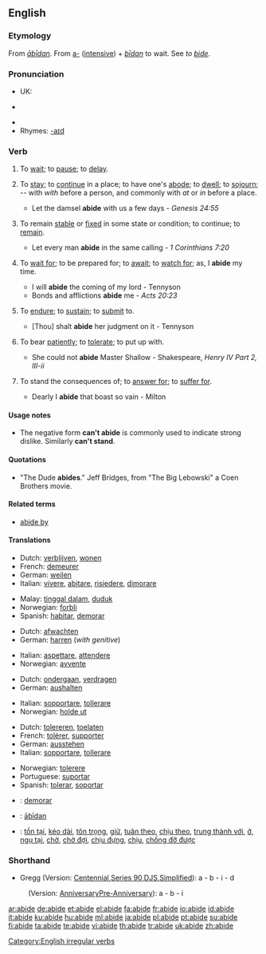 ==English==

===Etymology===
From {{OE.}} ''[[abidan|ābīdan]]''. From [[a-]] ([[intensive]]) + ''[[bīdan]]'' to wait. See ''to [[bide]]''.

===Pronunciation===
* UK: {{IPA|/əˈbaɪd/}}
* {{a|US}} {{IPA|/əˈbɑjd/}}
* {{audio|en-us-abide.ogg|Audio (US)}}
* Rhymes: [[Rhymes:English:-aɪd|-aɪd]]

===Verb===
{{en-verb|abides|abiding|'''[[abode]]''' ''or'' '''[[abided]]'''|'''[[abode]]''', '''[[abided]]''', ''or (rare)'', '''[[abidden]]'''}}

# {{context|intransitive|obsolete}} To [[wait]]; to [[pause]]; to [[delay]].
# {{intransitive}} To [[stay]]; to [[continue]] in a place; to have one's [[abode]]; to [[dwell]]; to [[sojourn]]; -- with ''with'' before a person, and commonly with ''at'' or ''in'' before a place.
#* Let the damsel '''abide''' with us a few days - ''Genesis 24:55''
# {{intransitive}} To remain [[stable]] or [[fixed]] in some state or condition; to continue; to [[remain]].
#* Let every man '''abide''' in the same calling - ''1 Corinthians 7:20''
# {{context|transitive|obsolete with a ''personal'' object}} To [[wait for]]; to be prepared for; to [[await]]; to [[watch for]]; as, I '''abide''' my time.
#* I will '''abide''' the coming of my lord - Tennyson
#* Bonds and afflictions '''abide''' me - ''Acts 20:23''
# {{transitive}} To [[endure]]; to [[sustain]]; to [[submit]] to.
#* [Thou] shalt '''abide''' her judgment on it - Tennyson
# {{transitive}} To bear [[patiently]]; to [[tolerate]]; to put up with.
#* She could not '''abide''' Master Shallow - Shakespeare, ''Henry IV Part 2, III-ii''
# {{context|transitive|confused with ''[[aby]]'' "to pay for"}} To stand the consequences of; to [[answer for]]; to [[suffer for]].
#* Dearly I '''abide''' that boast so vain - Milton

====Usage notes====
* The negative form '''can't abide''' is commonly used to indicate strong dislike. Similarly '''can't stand'''.

====Quotations====
* "The Dude '''abides'''." Jeff Bridges, from "The Big Lebowski" a Coen Brothers movie.

====Related terms====
* [[abide by]]

====Translations====
{{trans-top|to dwell}}
* Dutch: [[verblijven]], [[wonen]]
* French: [[demeurer]]
* German: [[weilen]]
* Italian: [[vivere]], [[abitare]], [[risiedere]], [[dimorare]]
{{trans-mid}}
* Malay: [[tinggal dalam]], [[duduk]]
* Norwegian: [[forbli]]
* Spanish: [[habitar]], [[demorar]]
{{trans-bottom}}

{{trans-top|to await}}
* Dutch: [[afwachten]]
* German: [[harren]] (''with genitive'')
{{trans-mid}}
* Italian: [[aspettare]], [[attendere]]
* Norwegian: [[avvente]]
{{trans-bottom}}

{{trans-top|to endure}}
* Dutch: [[ondergaan]], [[verdragen]]
* German: [[aushalten]]
{{trans-mid}}
* Italian: [[sopportare]], [[tollerare]]
* Norwegian: [[holde ut]]
{{trans-bottom}}

{{trans-top|to tolerate}}
* Dutch: [[tolereren]], [[toelaten]]
* French: [[tolérer]], [[supporter]]
* German: [[ausstehen]]
* Italian: [[sopportare]], [[tollerare]]
{{trans-mid}}
* Norwegian: [[tolerere]]
* Portuguese: [[suportar]]
* Spanish: [[tolerar]], [[soportar]]
{{trans-bottom}}

{{checktrans-top}}
* {{ttbc|Interlingua}}: [[demorar]]
* {{ttbc|Old English}}: [[abidan|ābīdan]]
* {{ttbc|Vietnamese}}: [[tồn tại]], [[kéo dài]], [[tôn trọng]], [[giữ]], [[tuân theo]], [[chịu theo]], [[trung thành với]], [[ở]], [[ngụ tại]], [[chờ]], [[chờ đợi]], [[chịu đựng]], [[chịu]], [[chống đỡ được]]
{{trans-bottom}}

===Shorthand===
* Gregg (Version: [http://en.wikipedia.org/wiki/Gregg_Shorthand#Centennial_Gregg_Shorthand Centennial],[http://en.wikipedia.org/wiki/Gregg_Shorthand#Series_90_Gregg_Shorthand Series 90],[http://en.wikipedia.org/wiki/Gregg_Shorthand#Diamond_Jubilee_Gregg_Shorthand DJS],[http://en.wikipedia.org/wiki/Gregg_Shorthand#Simplified_Gregg_Shorthand Simplified]): a - b - i - d
: (Version: [http://en.wikipedia.org/wiki/Gregg_Shorthand#Anniversary_Gregg_Shorthand Anniversary][http://en.wikipedia.org/wiki/Gregg_Shorthand#Pre_Anniversary_Gregg_Shorthand Pre-Anniversary]): a - b - i

[[Category:English irregular verbs]]

[[ar:abide]]
[[de:abide]]
[[et:abide]]
[[el:abide]]
[[fa:abide]]
[[fr:abide]]
[[io:abide]]
[[id:abide]]
[[it:abide]]
[[ku:abide]]
[[hu:abide]]
[[ml:abide]]
[[ja:abide]]
[[pl:abide]]
[[pt:abide]]
[[su:abide]]
[[fi:abide]]
[[ta:abide]]
[[te:abide]]
[[vi:abide]]
[[th:abide]]
[[tr:abide]]
[[uk:abide]]
[[zh:abide]]